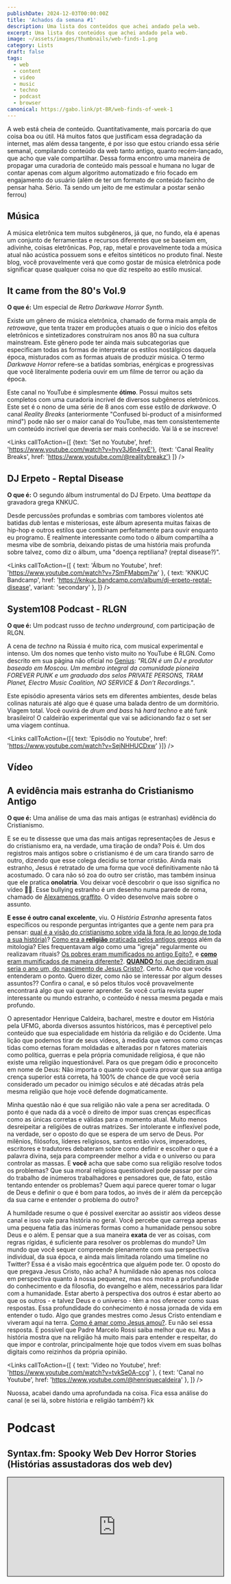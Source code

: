 ```yaml
---
publishDate: 2024-12-03T00:00:00Z
title: 'Achados da semana #1'
description: Uma lista dos conteúdos que achei andado pela web.
excerpt: Uma lista dos conteúdos que achei andado pela web.
image: ~/assets/images/thumbnails/web-finds-1.png
category: Lists
draft: false
tags:
  - web
  - content
  - video
  - music
  - techno
  - podcast
  - browser
canonical: https://gabo.link/pt-BR/web-finds-of-week-1
---
```



<section class="px-6">

A web está cheia de conteúdo. Quantitativamente, mais porcaria do que coisa boa ou útil. Há muitos fatos que justificam essa degradação da internet, mas além dessa tangente, é por isso que estou criando essa série semanal, compilando conteúdo da web tanto antigo, quanto recém-lançado, que acho que vale compartilhar. Dessa forma encontro uma maneira de propagar uma curadoria de conteúdo mais pessoal e humana no lugar de contar apenas com algum algoritmo automatizado e frio focado em engajamento do usuário (além de ter um formato de conteúdo facinho de pensar haha. Sério. Tá sendo um jeito de me estimular a postar senão ferrou)

# Música

A música eletrônica tem muitos subgêneros, já que, no fundo, ela é apenas um conjunto de ferramentas e recursos diferentes que se baseiam em, adivinhe, coisas eletrônicas. Pop, rap, metal e provavelmente toda a música atual não acústica possuem sons e efeitos sintéticos no produto final. Neste blog, você provavelmente verá que como gostar de música eletrônica pode significar quase qualquer coisa no que diz respeito ao estilo musical.

</section>

<ListItem>

## It came from the 80's Vol.9

<VideoFrame id="hyv3J6n4yxE" />

**O que é:** Um especial de _Retro Darkwave Horror Synth_.

Existe um gênero de música eletrônica, chamado de forma mais ampla de _retrowave_, que tenta trazer em produções atuais o que o início dos efeitos eletrônicos e sintetizadores construíram nos anos 80 na sua cultura mainstream. Este gênero pode ter ainda mais subcategorias que especificam todas as formas de interpretar os estilos nostálgicos daquela época, misturados com as formas atuais de produzir música. O termo _Darkwave Horror_ refere-se a batidas sombrias, enérgicas e progressivas que você literalmente poderia ouvir em um filme de terror ou ação da época.

Este canal no YouTube é simplesmente **ótimo**. Possui muitos sets completos com uma curadoria incrível de diversos subgêneros eletrônicos. Este set é o nono de uma série de 8 anos com esse estilo de _darkwave_. O canal _Reality Breaks_ (anteriormente "Confused bi-product of a misinformed mind") pode não ser o maior canal do YouTube, mas tem consistentemente um conteúdo incrível que deveria ser mais conhecido. Vai lá e se inscreve!

<Links 
  callToAction={[
    {text: 'Set no Youtube', href: 'https://www.youtube.com/watch?v=hyv3J6n4yxE'}, 
    {text: 'Canal Reality Breaks', href: 'https://www.youtube.com/@realitybreakz'}
  ]}
/>
</ListItem>

<ListItem>

## DJ Erpeto - Reptal Disease

<VideoFrame id="7SmFMabpm7w" />

**O que é:** O segundo álbum instrumental do DJ Erpeto. Uma _beattape_ da gravadora grega KNKUC.

Desde percussões profundas e sombrias com tambores violentos até batidas _dub_ lentas e misteriosas, este álbum apresenta muitas faixas de hip-hop e outros estilos que combinam perfeitamente para ouvir enquanto eu programo. É realmente interessante como todo o álbum compartilha a mesma vibe de sombria, deixando pistas de uma história mais profunda sobre talvez, como diz o álbum, uma "doença reptiliana? (reptal disease?)".

<Links
  callToAction={[
    { text: 'Álbum no Youtube', href: 'https://www.youtube.com/watch?v=7SmFMabpm7w' },
    { text: 'KNKUC Bandcamp', href: 'https://knkuc.bandcamp.com/album/dj-erpeto-reptal-disease', variant: 'secondary' },
  ]}
/>

</ListItem>

<ListItem>

## System108 Podcast - RLGN

<VideoFrame id="SejNHHUCDxw" />

**O que é:** Um podcast russo de _techno underground_, com participação de RLGN.

A cena de _techno_ na Rússia é muito rica, com musical experimental e intenso. Um dos nomes que tenho visto muito no YouTube é RLGN. Como descrito em sua página não oficial no [Genius](https://genius.com/artists/Rlgn): _"RLGN é um DJ e produtor baseado em Moscou. Um membro integral da comunidade pioneira FOREVER PUNK e um graduado dos selos PRIVATE PERSONS, TRAM Planet, Electro Music Coalition, NO SERVICE & Don’t Recordings."_.

Este episódio apresenta vários sets em diferentes ambientes, desde belas colinas naturais até algo que é quase uma balada dentro de um dormitório. Viagem total. Você ouvirá de _drum and bass_ há _hard techno_ e até funk brasileiro! O caldeirão experimental que vai se adicionando faz o set ser uma viagem contínua.

<Links callToAction={[{ text: 'Episódio no Youtube', href: 'https://www.youtube.com/watch?v=SejNHHUCDxw' }]} />

</ListItem>

<section class="px-6">

# Vídeo

</section>

<ListItem>

## A evidência mais estranha do Cristianismo Antigo

<VideoFrame id="tvkSe0A-ccg" />

**O que é:** Uma análise de uma das mais antigas (e estranhas) evidência do Cristianismo.

E se eu te dissesse que uma das mais antigas representações de Jesus e do cristianismo era, na verdade, uma tiração de onda? Pois é. Um dos registros mais antigos sobre o cristianismo é de um cara tirando sarro de outro, dizendo que esse colega decidiu se tornar cristão. Ainda mais estranho, Jesus é retratado de uma forma que você definitivamente não tá acostumado. O cara não só zoa do outro ser cristão, mas também insinua que ele pratica **onolatria**. Vou deixar você descobrir o que isso significa no vídeo 👀🫏. Esse bullying estranho é um desenho numa parede de roma, chamado de [Alexamenos graffito](https://en.wikipedia.org/wiki/Alexamenos_graffito). O vídeo desenvolve mais sobre o assunto.

**E esse é outro canal excelente**, viu. O _História Estranha_ apresenta fatos específicos ou responde perguntas intrigantes que a gente nem para pra pensar: [qual é a visão do cristianismo sobre vida lá fora (e ao longo de toda a sua história)](https://youtu.be/sQ-5KOYVTuQ?si=7NbLRT9iLUBHNCgy)? [Como era a **religião** praticada pelos antigos gregos](https://youtu.be/AlnLVqb9bgw?si=1uhx7oVySY-Uad7s) além da mitologia? Eles frequentavam algo como uma "igreja" regularmente ou realizavam rituais? [Os pobres eram mumificados no antigo Egito?](https://youtu.be/GXtslzh6rcE?si=gmiSJgxJ0-aUyPFc), e [**como** eram mumificados de maneira diferente?](https://youtu.be/wPyxbjd84po?si=N6z6VcwNoVLBQKsO). [**QUANDO** foi que decidiram qual seria o ano um, do nascimento de Jesus Cristo?](https://youtu.be/2gI5jhGEAlU?si=I6kmwWLmdAUXlTQ6). Certo. Acho que vocês entenderam o ponto. Quero dizer, como não se interessar por algum desses assuntos?? Confira o canal, e só pelos títulos você provavelmente encontrará algo que vai querer aprender. Se você curtia revista super interessante ou mundo estranho, o conteúdo é nessa mesma pegada e mais profundo.

O apresentador Henrique Caldeira, bacharel, mestre e doutor em História pela UFMG, aborda diversos assuntos históricos, mas é perceptivel pelo conteúdo que sua especialidade em história da religião e do Ocidente. Uma lição que podemos tirar de seus vídeos, à medida que vemos como crenças tidas como eternas foram moldadas e alteradas por n fatores materiais como política, guerras e pela própria comunidade religiosa, é que não existe uma religião inquestionável. Para os que pregam ódio e proconceito em nome de Deus: Não importa o quanto você queira provar que sua antiga crença superior está correta, há 100% de chance de que você seria considerado um pecador ou inimigo séculos e até décadas atrás pela mesma religião que hoje você defende dogmaticamente.

Minha questão não é que sua religião não vale a pena ser acreditada. O ponto é que nada dá a você o direito de impor suas crenças específicas como as únicas corretas e válidas para o momento atual. Muito menos desreipeitar a religiões de outras matrizes. Ser intolerante e inflexível pode, na verdade, ser o oposto do que se espera de um servo de Deus. Por milênios, filósofos, líderes religiosos, santos então vivos, imperadores, escritores e tradutores debateram sobre como definir e escolher o que é a palavra divina, seja para compreender melhor a vida e o universo ou para controlar as massas. E **você** acha que sabe como sua religião resolve todos os problemas? Que sua moral religiosa questionável pode passar por cima do trabalho de inúmeros trabalhadores e pensadores que, de fato, estão tentando entender os problemas? Quem aqui parece querer tomar o lugar de Deus e definir o que é bom para todos, ao invés de ir além da percepção da sua carne e entender o problema do outro?

A humildade resume o que é possivel exercitar ao assistir aos vídeos desse canal e isso vale para história no geral. Você percebe que carrega apenas uma pequena fatia das inúmeras formas como a humanidade pensou sobre Deus e o além. E pensar que a sua maneira **exata** de ver as coisas, com regras rígidas, é suficiente para resolver os problemas do mundo? Um mundo que você sequer compreende plenamente com sua perspectiva individual, da sua época, e ainda mais limitada rolando uma timeline no Twitter? Essa é a visão mais egocêntrica que alguém pode ter. O oposto do que pregava Jesus Cristo, não acha? A humildade não apenas nos coloca em perspectiva quanto à nossa pequenez, mas nos mostra a profundidade do conhecimento e da filosofia, do evangelho e além, necessários para lidar com a humanidade. Estar aberto à perspectiva dos outros é estar aberto ao que os outros - e talvez Deus e o universo - têm a nos oferecer como suas respostas. Essa profundidade do conhecimento é nossa jornada de vida em entender o tudo. Algo que grandes mestres como Jesus Cristo entendiam e viveram aqui na terra. [Como é amar como Jesus amou?](https://www.youtube.com/watch?v=kLc_VV9T4M4). Eu não sei essa resposta. É possível que Padre Marcelo Rossi saiba melhor que eu. Mas a história mostra que na religião há muito mais para entender e respeitar, do que impor e controlar, principalmente hoje que todos vivem em suas bolhas digitais como reizinhos da própria opinião.

<Links
  callToAction={[
    { text: 'Vídeo no Youtube', href: 'https://www.youtube.com/watch?v=tvkSe0A-ccg' },
    { text: 'Canal no Youtube', href: 'https://www.youtube.com/@henriquecaldeira' },
  ]}
/>

Nuossa, acabei dando uma aprofundada na coisa. Fica essa análise do canal (e sei lá, sobre história e religião também?) kk

</ListItem>

# Podcast

<ListItem>

## Syntax.fm: Spooky Web Dev Horror Stories (Histórias assustadoras dos web dev)

<iframe
  scrolling="no"
  src="https://syntax.fm/embed/840"
  title="Show Embed"
  style="width: 100%; height: 230px; max-width: 1200px; border: 1px solid black"
/>

**Sobre:** Um podcast sobre desenvolvimento de software. Neste especial em duas partes, os apresentadores leem histórias da comunidade sobre situações "assustadoras" ao consertar bugs em produção ou lidar com erros que poderiam custar seus empregos (ou até pior).

O episódio em duas partes se extende com os dois apresentadores fazendo essa leitura dos relatos de desenvolvedores ouvintes do podcast. O episódio é bem engraçado principalmente quando você se identifica com os perrengues que os devs passam e você já sofreu de forma semelhante. Podcast en inglês.

Lições aprendidas:

- NÃO FAÇA _UPDATE_ SEM _WHERE_;
- Não faça deploys na sexta-feira;
- Verifique regularmente seus backups e a automação pra isso (e não os armazene na mesma máquina onde estão todos os dados atuais);
- Certifique-se de estar trabalhando no ambiente correto. Em teste/local, não em produção;
- Não faça deploy na sexta!

<Links
  callToAction={[
    { text: 'Spooky Web Dev Horror Stories Part. 1', href: 'https://syntax.fm/840' },
    { text: 'Spooky Web Dev Horror Stories part. 2', href: 'https://syntax.fm/841' },
  ]}
/>

</ListItem>

# Software

<ListItem>

## Zen Browser

<Carousel>

![minimal layout](https://cdn.jsdelivr.net/gh/zen-browser/www@latest/public/browsers/image2.png)

![split layout](https://cdn.jsdelivr.net/gh/zen-browser/www@latest/public/browsers/image4.png)

</Carousel>

**Sobre:** Um navegador baseado no Firefox que apresenta um layout bem opinativo, mas muito bem pensado. Apesar do layout padrão diferentão, o navegador é super personalizável para o seu estilo de preferência.

Alguns dos nerds de mac e produtividade já devem ter ouvido falar do _Arc_, um navegador que tenta repensar a experiência de navegar na web. Com abas verticais num sidear, perfis para coleções de abas, visualização dividida entre outras coisas. O _Zen Browser_ é a alternativa de código aberto baseado no firefox que traz uma abordagem semelhante.

Embora não tenha literalmente todos os recursos do _Arc_, a versão alfa dele já é boa o suficiente para ser o meu navegador principal hoje em dia. O layout em tela cheia é ideal para laptops menores, e a barra lateral com abas é ótima pra monitores widescreen. Ele funciona perfeitamente para navegar na web e ainda traz recursos extras úteis no ponto (pelo menos para mim).

<Links callToAction={[{ text: 'Página do Zen Browser (recursos)', href: 'https://zen-browser.app/#features' }]} />

</ListItem>
